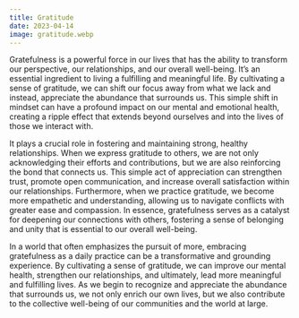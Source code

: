 ```yaml
---
title: Gratitude
date: 2023-04-14
image: gratitude.webp
---
```


Gratefulness is a powerful force in our lives that has the ability to transform our perspective, our relationships, and our overall well-being. It’s an essential ingredient to living a fulfilling and meaningful life. By cultivating a sense of gratitude, we can shift our focus away from what we lack and instead, appreciate the abundance that surrounds us. This simple shift in mindset can have a profound impact on our mental and emotional health, creating a ripple effect that extends beyond ourselves and into the lives of those we interact with.                   

It plays a crucial role in fostering and maintaining strong, healthy relationships. When we express gratitude to others, we are not only acknowledging their efforts and contributions, but we are also reinforcing the bond that connects us. This simple act of appreciation can strengthen trust, promote open communication, and increase overall satisfaction within our relationships. Furthermore, when we practice gratitude, we become more empathetic and understanding, allowing us to navigate conflicts with greater ease and compassion. In essence, gratefulness serves as a catalyst for deepening our connections with others, fostering a sense of belonging and unity that is essential to our overall well-being.

In a world that often emphasizes the pursuit of more, embracing gratefulness as a daily practice can be a transformative and grounding experience. By cultivating a sense of gratitude, we can improve our mental health, strengthen our relationships, and ultimately, lead more meaningful and fulfilling lives. As we begin to recognize and appreciate the abundance that surrounds us, we not only enrich our own lives, but we also contribute to the collective well-being of our communities and the world at large.
